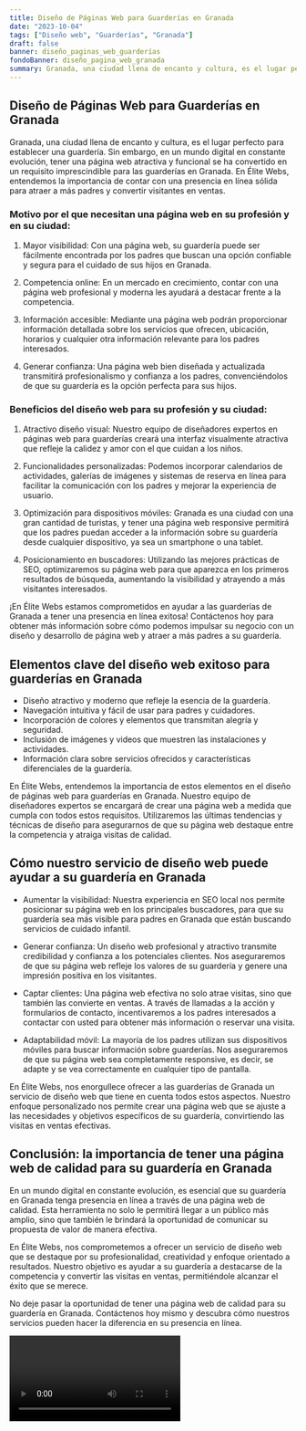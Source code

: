 ```yaml
---
title: Diseño de Páginas Web para Guarderías en Granada
date: "2023-10-04"
tags: ["Diseño web", "Guarderías", "Granada"]
draft: false
banner: diseño_paginas_web_guarderías
fondoBanner: diseño_pagina_web_granada
summary: Granada, una ciudad llena de encanto y cultura, es el lugar perfecto para establecer una guardería. Sin embargo, en un mundo digital en constante evolución, tener una página web atractiva y funcional se ha convertido en un requisito imprescindible para las guarderías en Granada. En Élite Webs, entendemos la importancia de contar con una presencia en línea sólida para atraer a más padres y convertir visitantes en ventas.
---
```



## Diseño de Páginas Web para Guarderías en Granada

Granada, una ciudad llena de encanto y cultura, es el lugar perfecto para establecer una guardería. Sin embargo, en un mundo digital en constante evolución, tener una página web atractiva y funcional se ha convertido en un requisito imprescindible para las guarderías en Granada. En Élite Webs, entendemos la importancia de contar con una presencia en línea sólida para atraer a más padres y convertir visitantes en ventas.

### Motivo por el que necesitan una página web en su profesión y en su ciudad:

1. Mayor visibilidad: Con una página web, su guardería puede ser fácilmente encontrada por los padres que buscan una opción confiable y segura para el cuidado de sus hijos en Granada.

2. Competencia online: En un mercado en crecimiento, contar con una página web profesional y moderna les ayudará a destacar frente a la competencia.

3. Información accesible: Mediante una página web podrán proporcionar información detallada sobre los servicios que ofrecen, ubicación, horarios y cualquier otra información relevante para los padres interesados.

4. Generar confianza: Una página web bien diseñada y actualizada transmitirá profesionalismo y confianza a los padres, convenciéndolos de que su guardería es la opción perfecta para sus hijos.

### Beneficios del diseño web para su profesión y su ciudad:

1. Atractivo diseño visual: Nuestro equipo de diseñadores expertos en páginas web para guarderías creará una interfaz visualmente atractiva que refleje la calidez y amor con el que cuidan a los niños.

2. Funcionalidades personalizadas: Podemos incorporar calendarios de actividades, galerías de imágenes y sistemas de reserva en línea para facilitar la comunicación con los padres y mejorar la experiencia de usuario.

3. Optimización para dispositivos móviles: Granada es una ciudad con una gran cantidad de turistas, y tener una página web responsive permitirá que los padres puedan acceder a la información sobre su guardería desde cualquier dispositivo, ya sea un smartphone o una tablet.

4. Posicionamiento en buscadores: Utilizando las mejores prácticas de SEO, optimizaremos su página web para que aparezca en los primeros resultados de búsqueda, aumentando la visibilidad y atrayendo a más visitantes interesados.

¡En Élite Webs estamos comprometidos en ayudar a las guarderías de Granada a tener una presencia en línea exitosa! Contáctenos hoy para obtener más información sobre cómo podemos impulsar su negocio con un diseño y desarrollo de página web y atraer a más padres a su guardería.

<GifSeo />

<Cta />

## Elementos clave del diseño web exitoso para guarderías en Granada

- Diseño atractivo y moderno que refleje la esencia de la guardería.
- Navegación intuitiva y fácil de usar para padres y cuidadores.
- Incorporación de colores y elementos que transmitan alegría y seguridad.
- Inclusión de imágenes y videos que muestren las instalaciones y actividades.
- Información clara sobre servicios ofrecidos y características diferenciales de la guardería.

En Élite Webs, entendemos la importancia de estos elementos en el diseño de páginas web para guarderías en Granada. Nuestro equipo de diseñadores expertos se encargará de crear una página web a medida que cumpla con todos estos requisitos. Utilizaremos las últimas tendencias y técnicas de diseño para asegurarnos de que su página web destaque entre la competencia y atraiga visitas de calidad.

## Cómo nuestro servicio de diseño web puede ayudar a su guardería en Granada

- Aumentar la visibilidad: Nuestra experiencia en SEO local nos permite posicionar su página web en los principales buscadores, para que su guardería sea más visible para padres en Granada que están buscando servicios de cuidado infantil.

- Generar confianza: Un diseño web profesional y atractivo transmite credibilidad y confianza a los potenciales clientes. Nos aseguraremos de que su página web refleje los valores de su guardería y genere una impresión positiva en los visitantes.

- Captar clientes: Una página web efectiva no solo atrae visitas, sino que también las convierte en ventas. A través de llamadas a la acción y formularios de contacto, incentivaremos a los padres interesados a contactar con usted para obtener más información o reservar una visita.

- Adaptabilidad móvil: La mayoría de los padres utilizan sus dispositivos móviles para buscar información sobre guarderías. Nos aseguraremos de que su página web sea completamente responsive, es decir, se adapte y se vea correctamente en cualquier tipo de pantalla.

En Élite Webs, nos enorgullece ofrecer a las guarderías de Granada un servicio de diseño web que tiene en cuenta todos estos aspectos. Nuestro enfoque personalizado nos permite crear una página web que se ajuste a las necesidades y objetivos específicos de su guardería, convirtiendo las visitas en ventas efectivas.

## Conclusión: la importancia de tener una página web de calidad para su guardería en Granada

En un mundo digital en constante evolución, es esencial que su guardería en Granada tenga presencia en línea a través de una página web de calidad. Esta herramienta no solo le permitirá llegar a un público más amplio, sino que también le brindará la oportunidad de comunicar su propuesta de valor de manera efectiva.

En Élite Webs, nos comprometemos a ofrecer un servicio de diseño web que se destaque por su profesionalidad, creatividad y enfoque orientado a resultados. Nuestro objetivo es ayudar a su guardería a destacarse de la competencia y convertir las visitas en ventas, permitiéndole alcanzar el éxito que se merece.

No deje pasar la oportunidad de tener una página web de calidad para su guardería en Granada. Contáctenos hoy mismo y descubra cómo nuestros servicios pueden hacer la diferencia en su presencia en línea.

<Video />

<CtaBot job="Guarderías" city="Granada" />

<Gmaps query="Granada+españa+maps" />
